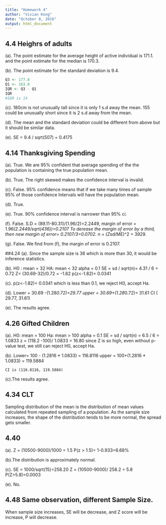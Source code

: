 ```yaml
---
title: "Homework 4"
author: "Vivian Kong"
date: "October 8, 2016"
output: html_document
---
```


## 4.4 Heighrs of adults

(a). The point estimate for the average height of active individual is 171.1. and the point estimate for the median is 170.3.

(b). The point estimate for the standard deviation is 9.4. 
```r
Q3 <- 177.8
Q1 <- 163.8
IQR <- Q3 - Q1
IQR
#IQR is 14
```

(c). 180cm is not unusually tall since it is only 1 s.d away the mean. 155 could be unusually short since it is 2 s.d away from the mean.

(d). The mean and the standard deviation could be different from above but it should be similar data.

(e). SE = 9.4 / sqrt(507) = 0.4175

## 4.14 Thanksgiving Spending
(a). True. We are 95% confident that average spending of the the population is containing the true population mean.

(b). True. The right skewed makes the confidence interval is invalid.

(c). False. 95% confidence means that if we take many times of sample  95% of those confidence Intervals will have the population mean.

(d). True.

(e). True. 90% confidence interval is narrower than 95% ci.

(f). False.  S.D = (89.11-80.31)/(1.96/2)=2.2449, margin of error = 1.96*(2.2449/sqrt(436))=0.2107
To derease the margin of error by a third, then new margin of error= 0.2107/3=0.0702.
n = (Z*sd/ME)^2 = 3929.

(g). False. We find from (f), the margin of error is 0.2107.

##4.24 
(a). Since the sample size is 36 which is more than 30, it would be inference statistics.

(b). H0 : mean = 32
     HA: mean < 32
     alpha = 0.1
     SE = sd / sqrt(n)= 4.31 / 6 = 0.72
     Z= (30.69-32)/0.72 = -1.82
     p(z<-1.82)= 0.0341 
     
(c). p(z<-1.82)= 0.0341  which is less than 0.1, we reject H0, accept Ha.

(d). Lower = 30.69 -(1.28*0.72)=29.77
     upper = 30.69+(1.28*0.72)= 31.61
     CI ( 29.77, 31.61)
     
(e). The results agree.

## 4.26 Gifted Children

(a). H0: mean = 100
     Ha: mean > 100
     alpha = 0.1
     SE = sd / sqrt(n) = 6.5 / 6 = 1.0833
     z = (118.2 -100)/ 1.0833 = 16.80
     since Z is so high, even without p-value test, we still can reject H0, accept Ha.
     
(b). Lower= 100 - (1.2816 * 1.0833) = 116.8116
     upper = 100+(1.2816 * 1.0833) = 119.5884
     
    CI is (116.8116, 119.5884)
(c).The results agree.
 
## 4.34 CLT

Sampling distribution of the mean is the distribution of mean values calculated from repeated sampling of a population. As the sample size increases, the shape of the distribution tends to be more normal, the spread gets smaller.

## 4.40 
(a). Z = (10500-9000)/1000 = 1.5
    P(z > 1.5)= 1-0.933=6.68%
    
(b).The distribution is approximately normal.

(c). SE = 1000/sqrt(15)=258.20
     Z = (10500-9000)/ 258.2 = 5.8
     P(Z>5.8)=0.0003
     
(e). No. 

## 4.48 Same observation, different Sample Size.

When sample size increases, SE will be decrease, and Z score will be increase, P will decrease.

